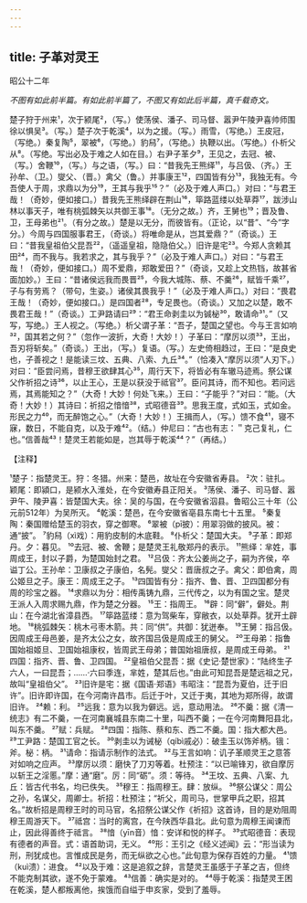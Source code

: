 ```yaml
---
---
---
```

title: 子革对灵王
---



昭公十二年

*不图有如此前半篇。有如此前半篇了，不图又有如此后半篇，真千载奇文。*

楚子狩于州来¹，次于颍尾²，（写。）使荡侯、潘子、司马督、嚣尹午陵尹喜帅师围徐以惧吴³。（写。）楚子次于乾溪⁴，以为之援。（写。）雨雪，（写绝。）王皮冠，（写绝。）秦复陶⁵，翠被⁶，（写绝。）豹舄⁷，（写绝。）执鞭以出。（写绝。）仆析父从⁸。（写绝。写出必及于难之人如在目。）右尹子革夕⁹，王见之，去冠、被、（写。）舍鞭¹⁰，（写。）与之语，（写。）曰：“昔我先王熊绎¹¹，与吕伋、（齐。）王孙牟、（卫。）燮父、（晋。）禽父（鲁。）并事康王¹²，四国皆有分¹³，我独无有。今吾使人于周，求鼎以为分¹⁹，王其与我乎¹⁵？”（必及于难人声口。）对曰：“与君王哉！（奇妙，便如接口。）昔我先王熊绎辟在荆山¹⁶，筚路蓝缕以处草莽¹⁷，跋涉山林以事天子，唯有桃弧棘矢以共御王事¹⁸。（无分之故。）齐，王舅也¹⁹；晋及鲁、卫，王母弟也²¹。（有分之故。）楚是以无分，而彼皆有。（正论，以“昔”、“今”字分。）今周与四国服事君王，（奇谈。）将唯命是从，岂其爱鼎？”（奇谈。）王曰：“昔我皇祖伯父昆吾²²，（遥遥皇祖，隐隐伯父。）旧许是宅²³。今郑人贪赖其田²⁴，而不我与。我若求之，其与我乎？”（必及于难人声口。）对曰：“与君王哉！（奇妙，便如接口。）周不爱鼎，郑敢爱田？”（奇谈，又趁上文热铛，故甚省面加妙。）王曰：“昔诸侯远我而畏晋²⁵，今我大城陈、蔡、不羹²⁶，赋皆千乘²⁷，子与有劳焉？（带句，生姿。）诸侯其畏我乎！”（必及于难人声口。）对曰：“畏君王哉！（奇妙，便如接口。）是四国者²⁸，专足畏也。（奇谈。）又加之以楚，敢不畏君王哉！”（奇谈。）工尹路请曰²⁹：“君王命剥圭以为铖柲³⁰，敢请命³¹。”（又写，写绝。）王人视之。（写绝。）析父谓子革：“吾子，楚国之望也。今与王言如响³²，国其若之何？”（忽作一波折，大奇！大妙！）子革曰：“摩厉以须³³，王出，吾刃将斩矣。”（奇谈。）王出，（写。）复语。（写。）左史倚相趋过，王曰：“是良史也，子善视之！是能读三坟、五典、八索、九丘³⁴。”（恰凑入“摩厉以须”人刃下。）对曰：“臣尝问焉，昔穆王欲肆其心³⁵，周行天下，将皆必有车辙马迹焉。祭公谋父作祈招之诗³⁶，以止王心，王是以获没于祗官³⁷。臣问其诗，而不知也。若问远焉，其焉能知之？”（大奇！大妙！何处飞来。）王曰：“子能乎？”对曰：“能。（大奇！大妙！）其诗曰：祈招之愔愔³⁸，式昭德音³⁹。思我王度，式如玉，式如金。形民之力⁴⁰，而无醉饱之心。”（大奇！大妙！）王揖而人，（写。）馈不食⁴¹，寝不寐，数日，不能自克，以及于难⁴²。（结。）仲尼曰：“古也有志：＂克己复礼，仁也。”信善哉⁴³！楚灵王若能如是，岂其辱于乾溪⁴⁴？”（再结。）

【注释】

¹楚子：指楚灵王。狩：冬猎。州来：楚邑，故址在今安徽省寿县。
²次：驻扎。颖尾：即潁口，是颍水入淮处，在今安徽寿县正阳关。
³荡侯、潘子、司马督、嚣尹午、陵尹喜：皆楚国大夫。徐：吴的与国，在今安徽省泅县。鲁昭公三十年（公元前512年）为吴所灭。
⁴乾溪：楚邑，在今安徽省亳县东南七十五里。
⁵秦复陶：秦国赠给楚玉的羽衣，穿之御寒。
⁶翠被（pī披）：用翠羽做的披风。被：通“披”。
⁷豹舄（xì戏）：用豹皮制的木底鞋。
⁸仆析父：楚国大夫。
⁹子革：即郑丹。夕：暮见。
¹⁰去冠、被、舍鞭；是楚灵王礼敬郑丹的表示。
¹¹熊绎：芈姓，事周成王，封以子爵，为楚国始封之君。
¹²吕伋：齐太公姜尚之子，嗣为齐侯，卒谥丁公。王孙牟：卫康叔之子康伯，名髡。燮父：晋唐叔之子。禽父：即伯禽，周公姬旦之子。康王：周成王之子。
¹³四国皆有分：指齐、鲁、晋、卫四国都分有周的珍宝之器。
¹⁴求鼎以为分：相传禹铸九鼎，三代传之，以为有国之宝。楚灵王派人入周求赐九鼎，作为楚之分器。
¹⁵王：指周王。
¹⁶辟：同“僻”，僻处。荆山：在今湖北省漳县西。
¹⁷筚路蓝缕：意为驾柴车，穿敝衣，以处草莽。犹开土辟地。
¹⁸桃弧棘矢：桃木弓枣木箭。共：同“供”。共御：犹迸奉。
¹⁹王舅：指吕伋。因周成王母邑姜，是齐太公之女，故齐国吕伋是周成王的舅父。
²⁰王母弟：指鲁国始祖姬旦、卫国始祖康权，皆周武王母弟；普国始祖唐叔，是周成王母弟。
²¹四国：指齐、晋、鲁、卫四国。
²²皇祖伯父昆吾：据《史记·楚世家》：“陆终生子六人，一曰昆吾；……·六曰季连，芈姓，楚其后也。”由此可知昆吾是楚远祖之兄，故叫“皇祖伯父”。
²³旧许是宅：据《国语·郑语》韦昭注：“昆吾为夏伯，迁于旧许”。旧许即许国，在今河南许昌市。后迁于叶，又迁于夷，其地为郑所得，故谓旧许。
²⁴赖：利。
²⁵远我：意为以我为僻远。远，意动用法。
²⁶不羹：据《清一统志》有二不羹，一在河南襄城县东南二十里，叫西不羹；一在今河南舞阳县北，叫东不羹。
²⁷赋：兵赋。
²⁸四国：指陈、蔡和东、西二不羹。国：指大都大邑。
²⁹工尹路：楚国工官之长。
³⁰剥圭以为诫柲（qíbì戚必）：破圭玉以饰斧柄。锇：斧。柲：柄。
³¹请命：指请示制作的法式。
³²与王言如响：讥子革顺灵王之意答对如响之应声。
³³摩厉以须：磨快了刀刃等着。杜预注：“以已喻锋刃，欲自摩厉以斩王之淫慝。”摩：通“磨”。厉：同“砺”。须：等待。
³⁴王坟、五典、八案、九丘：皆古代书名，均已佚失。
³⁵穆王：指周穆王。肆：放纵。
³⁶祭公谋父：周公之孙，名谋父，周卿士。祈招：杜预注；“祈父，周司马，世掌甲兵之职，招其名。”故析招是周穆王时的司马官，名招祭公谋父作《祈招》这首诗，目的是劝阻周穆王周游天下。
³⁷祗宫：当时的离宫，在今陕西华县北。此句意为周穆王闻谏而止，因此得善终于祗言。
³⁸愔（yīn音）愔：安详和悦的样子。
³⁹式昭德音：表现有德者的声音。式：语首助词，无义。
⁴⁰形：王引之《经义述闻》云：“形当读为刑，刑犹成也。言惟成民是务，而无纵欲之心也。”此旬意为保存百姓的力量。
⁴¹馈（kuì溃）：进食。
⁴²以及于难：这是追叙之辞，言楚灵王虽感于子革之吉，但终不能克制其欲，遂不免于蒙难。
⁴³信善：确实是对的。
⁴⁴辱于乾溪：指楚灵王困在乾溪，楚人都叛离他，挨饿而自缢于申亥家，受到了羞辱。